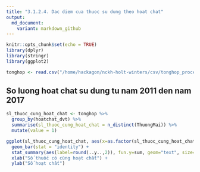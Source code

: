 ```yaml
---
title: "3.1.2.4. Dac diem cua thuoc su dung theo hoat chat"
output:
  md_document:
    variant: markdown_github
---
```


```r
knitr::opts_chunk$set(echo = TRUE)
library(dplyr)
library(stringr)
library(ggplot2)
```

```r
tonghop <- read.csv("/home/hackagon/nckh-holt-winters/csv/tonghop_processed.csv", stringsAsFactors = FALSE)
```

## So luong hoat chat su dung tu nam 2011 den nam 2017

```r
sl_thuoc_cung_hoat_chat <- tonghop %>%
  group_by(hoatchat_dvt) %>%
  summarise(sl_thuoc_cung_hoat_chat = n_distinct(ThuongMai)) %>%
  mutate(value = 1)
```

```r
ggplot(sl_thuoc_cung_hoat_chat, aes(x=as.factor(sl_thuoc_cung_hoat_chat), y=value)) +
  geom_bar(stat = "identity") +
  stat_summary(aes(label=round(..y..,2)), fun.y=sum, geom="text", size=5, vjust = -0.5) +
  xlab("Số thuốc có cùng hoạt chất") + 
  ylab("Số hoạt chất")
```